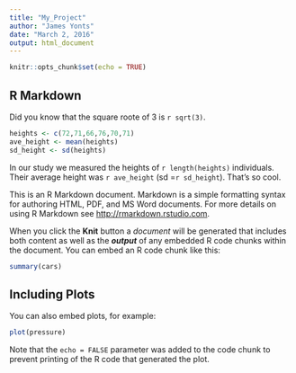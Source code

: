 ```yaml
---
title: "My_Project"
author: "James Yonts"
date: "March 2, 2016"
output: html_document
---
```


```r
knitr::opts_chunk$set(echo = TRUE)
```

## R Markdown
Did you know that the square roote of 3 is `r sqrt(3)`.
```r
heights <- c(72,71,66,76,70,71)
ave_height <- mean(heights)
sd_height <- sd(heights)
```

In our study we measured the heights of `r length(heights)` individuals. Their average height was `r ave_height` (sd =`r sd_height`). That's so cool.

This is an R Markdown document. Markdown is a simple formatting syntax for authoring HTML, PDF, and MS Word documents. For more details on using R Markdown see <http://rmarkdown.rstudio.com>.

When you click the **Knit** button a *document* will be generated that includes both content as well as the ***output*** of any embedded R code chunks within the document. You can embed an R code chunk like this:

```r
summary(cars)
```

## Including Plots

You can also embed plots, for example:

```r
plot(pressure)
```

Note that the `echo = FALSE` parameter was added to the code chunk to prevent printing of the R code that generated the plot.
